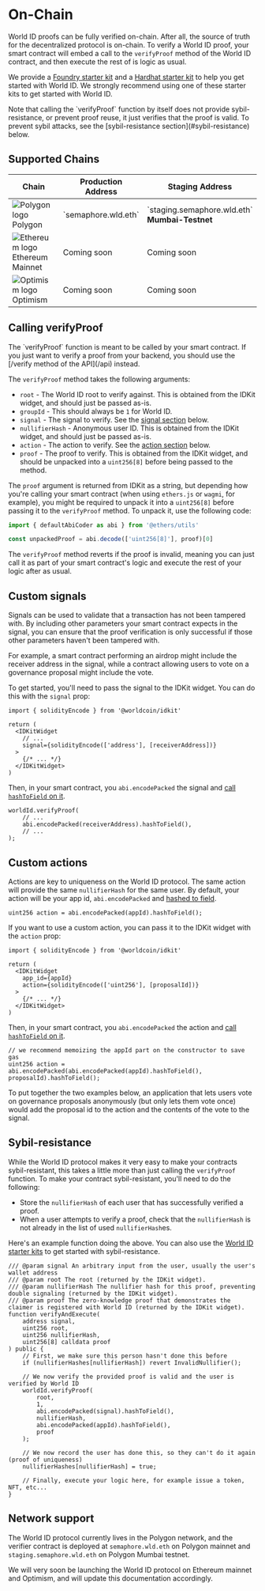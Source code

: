 
# On-Chain

World ID proofs can be fully verified on-chain. After all, the source of truth for the decentralized protocol is on-chain. To verify a World ID proof, your smart contract will embed a call to the `verifyProof` method of the World ID contract, and then execute the rest of is logic as usual.

We provide a [Foundry starter kit](https://github.com/worldcoin/world-id-starter) and a [Hardhat starter kit](https://github.com/worldcoin/world-id-starter-hardhat) to help you get started with World ID. We strongly recommend using one of these starter kits to get started with World ID.

<Callout type="caution">
  Note that calling the `verifyProof` function by itself does not provide
  sybil-resistance, or prevent proof reuse, it just verifies that the proof is
  valid. To prevent sybil attacks, see the [sybil-resistance
  section](#sybil-resistance) below.
</Callout>

## Supported Chains

<table>
  <thead>
    <tr>
      <th>Chain</th>
      <th>Production Address</th>
      <th>Staging Address</th>
    </tr>
  </thead>
  <tbody>
    <tr>
      <td className="align-middle"><img src="/icons/polygon.svg" alt="Polygon logo" className="h-8 w-8 m-0 mr-2 inline" />Polygon</td>
      <td className="align-middle">`semaphore.wld.eth`</td>
      <td className="align-middle">`staging.semaphore.wld.eth`<div><b>Mumbai-Testnet</b></div></td>
    </tr>
    <tr>
      <td className="flex items-center"><img src="/icons/ethereum.svg" alt="Ethereum logo" className="h-8 w-8 m-0 mr-2" /> Ethereum Mainnet</td>
      <td className="align-middle">
        <Tag>Coming soon</Tag>
      </td>
      <td className="align-middle">
        <Tag>Coming soon</Tag>
      </td>
    </tr>
    <tr>
      <td className="flex items-center"><img src="/icons/optimism.svg" alt="Optimism logo" className="h-8 w-8 m-0 mr-2" /> Optimism</td>
      <td className="align-middle">
        <Tag>Coming soon</Tag>
      </td>
      <td className="align-middle">
        <Tag>Coming soon</Tag>
      </td>
    </tr>

  </tbody>
</table>

## Calling verifyProof

<Callout type="note">
  The `verifyProof` function is meant to be called by your smart contract. If
  you just want to verify a proof from your backend, you should use the [/verify
  method of the API](/api) instead.
</Callout>

The `verifyProof` method takes the following arguments:

- `root` - The World ID root to verify against. This is obtained from the IDKit widget, and should just be passed as-is.
- `groupId` - This should always be `1` for World ID.
- `signal` - The signal to verify. See the [signal section](#custom-signals) below.
- `nullifierHash` - Anonymous user ID. This is obtained from the IDKit widget, and should just be passed as-is.
- `action` - The action to verify. See the [action section](#custom-actions) below.
- `proof` - The proof to verify. This is obtained from the IDKit widget, and should be unpacked into a `uint256[8]` before being passed to the method.

The `proof` argument is returned from IDKit as a string, but depending how you're calling your smart contract (when using `ethers.js` or `wagmi`, for example), you might be required to unpack it into a `uint256[8]` before passing it to the `verifyProof` method. To unpack it, use the following code:

```ts
import { defaultAbiCoder as abi } from '@ethers/utils'

const unpackedProof = abi.decode(['uint256[8]'], proof)[0]
```

The `verifyProof` method reverts if the proof is invalid, meaning you can just call it as part of your smart contract's logic and execute the rest of your logic after as usual.

## Custom signals

Signals can be used to validate that a transaction has not been tampered with. By including other parameters your smart contract expects in the signal, you can ensure that the proof verification is only successful if those other parameters haven't been tampered with.

For example, a smart contract performing an airdrop might include the receiver address in the signal, while a contract allowing users to vote on a governance proposal might include the vote.

To get started, you'll need to pass the signal to the IDKit widget. You can do this with the `signal` prop:

```tsx focus=1,6
import { solidityEncode } from '@worldcoin/idkit'

return (
  <IDKitWidget
    // ...
    signal={solidityEncode(['address'], [receiverAddress])}
  >
    {/* ... */}
  </IDKitWidget>
)
```

Then, in your smart contract, you `abi.encodePacked` the signal and [call `hashToField` on it](https://github.com/worldcoin/world-id-starter/blob/main/src/helpers/ByteHasher.sol).

```solidity
worldId.verifyProof(
    // ...
    abi.encodePacked(receiverAddress).hashToField(),
    // ...
);
```

## Custom actions

Actions are key to uniqueness on the World ID protocol. The same action will provide the same `nullifierHash` for the same user. By default, your action will be your app id, `abi.encodePacked` and [hashed to field](https://github.com/worldcoin/world-id-starter/blob/main/src/helpers/ByteHasher.sol).

```solidity
uint256 action = abi.encodePacked(appId).hashToField();
```

If you want to use a custom action, you can pass it to the IDKit widget with the `action` prop:

```tsx focus=1,6
import { solidityEncode } from '@worldcoin/idkit'

return (
  <IDKitWidget
    app_id={appId}
    action={solidityEncode(['uint256'], [proposalId])}
  >
    {/* ... */}
  </IDKitWidget>
)
```

Then, in your smart contract, you `abi.encodePacked` the action and [call `hashToField` on it](https://github.com/worldcoin/world-id-starter/blob/main/src/helpers/ByteHasher.sol).

```solidity
// we recommend memoizing the appId part on the constructor to save gas
uint256 action = abi.encodePacked(abi.encodePacked(appId).hashToField(), proposalId).hashToField();
```

<Callout type="note">
  To put together the two examples below, an application that lets users vote on
  governance proposals anonymously (but only lets them vote once) would add the
  proposal id to the action and the contents of the vote to the signal.
</Callout>

## Sybil-resistance

While the World ID protocol makes it very easy to make your contracts sybil-resistant, this takes a little more than just calling the `verifyProof` function. To make your contract sybil-resistant, you'll need to do the following:

- Store the `nullifierHash` of each user that has successfully verified a proof.
- When a user attempts to verify a proof, check that the `nullifierHash` is not already in the list of used `nullifierHash`es.

Here's an example function doing the above. You can also use the [World ID starter kits](#on-chain) to get started with sybil-resistance.

```solidity
/// @param signal An arbitrary input from the user, usually the user's wallet address
/// @param root The root (returned by the IDKit widget).
/// @param nullifierHash The nullifier hash for this proof, preventing double signaling (returned by the IDKit widget).
/// @param proof The zero-knowledge proof that demonstrates the claimer is registered with World ID (returned by the IDKit widget).
function verifyAndExecute(
    address signal,
    uint256 root,
    uint256 nullifierHash,
    uint256[8] calldata proof
) public {
    // First, we make sure this person hasn't done this before
    if (nullifierHashes[nullifierHash]) revert InvalidNullifier();

    // We now verify the provided proof is valid and the user is verified by World ID
    worldId.verifyProof(
        root,
        1,
        abi.encodePacked(signal).hashToField(),
        nullifierHash,
        abi.encodePacked(appId).hashToField(),
        proof
    );

    // We now record the user has done this, so they can't do it again (proof of uniqueness)
    nullifierHashes[nullifierHash] = true;

    // Finally, execute your logic here, for example issue a token, NFT, etc...
}
```

## Network support

The World ID protocol currently lives in the Polygon network, and the verifier contract is deployed at `semaphore.wld.eth` on Polygon mainnet and `staging.semaphore.wld.eth` on Polygon Mumbai testnet.

We will very soon be launching the World ID protocol on Ethereum mainnet and Optimism, and will update this documentation accordingly.
